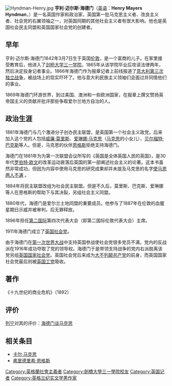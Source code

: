 {{expand|time=2016-03-20T04:47:24+00:00}}
{{unreferenced|time=2016-03-20T04:47:24+00:00}}
[[File:Hyndman-Henry.jpg|right]]
'''亨利·迈尔斯·海德门'''（[[英语|英语]]：'''Henry Mayers Hyndman'''，{{bd|1842年|3月7日|1921年|11月20日|catIdx=M}}）是一名英国作家和政治家，英国第一批马克思主义者、改良主义者、社会党的右翼领袖之一，对英国同期的其他社会主义者有很大影响。他也是英国社会民主同盟和英国国家社会党的创建者。

== 早年 ==
亨利·迈尔斯·海德门1842年3月7日生于英国[[伦敦|伦敦]]，是一个富商的儿子。在家里接受教育后，他进入了[[剑桥大学三一学院|剑桥大学三一学院]]。1865年从该学院毕业后攻读法律两年，然后决定投身记者事业。1866年海德门作为报章记者上前线报道了[[意大利統一#第三次獨立戰爭_（1866年）|意大利第三次独立战争]]，被战场上的现实吓坏了。他与意大利民族主义领袖们会面过并同情他们的事业。

1869年海德门环游世界，到过美国、澳洲和一些欧洲国家，在报章上撰文赞扬英帝国主义的贡献并批评那些争取爱尔兰地方自治的人。

== 政治生涯 ==
1881年海德门与几个激进分子创办民主联盟，是英国第一个社会主义政党。后来加入这个党的人包括[[威廉·莫里斯|威廉·莫里斯]]、[[爱琳娜·马克思|爱琳娜·马克思]]（[[马克思|马克思]]的小女儿）、[[贝尔福特·巴克斯|贝尔福特·巴克斯]]等人。但是，马克思的伙伴[[恩格斯|恩格斯]]拒绝支持海德门。

海德门在1881年为为第一次联盟会议所写的《英国是全体英国人民的英国》，是30年代[[罗伯特·欧文|罗伯特·欧文]]的改革运动衰落后英国的第一部阐述社会主义的论著。这本书虽然非常成功，但因为内容中使用马克思的研究成果却并未提及马克思的名字[https://www.marxists.org/chinese/marx-engels/35/098.htm 使马恩两人不满] {{Wayback|url=https://www.marxists.org/chinese/marx-engels/35/098.htm |date=20200820060926 }}。

1884年将民主联盟改组为社会民主联盟。但是不久后，莫里斯、巴克斯、爱琳娜等人在恩格斯的帮助下与其决裂，另组社会主义同盟。

1880年代，海德门是爱尔兰土地同盟的重要成员。他参与了1887年在伦敦的血腥星期日示威并被审判，后无罪释放。

1896年担任[[第二国际|第二国际]]第四次代表大会（即第二国际伦敦代表大会）主席。

1911年海德门成立了[[英国社会党|英国社会党]]。

由于海德门在[[第一次世界大战|第一次世界大战]]中支持英国参战使社会党很多党员不满，党内的反战派在1916年成功夺取了党的领导权。海德门于是带领支持战争的党内右派脱离该党另组[[英国国家社会党|英国国家社会党]]。英国社会党后来成为[[大不列颠共产党|大不列颠共产党]]的前身，而英国国家社会党最后则被[[英国工党|英国工党]]吸收。

== 著作 ==
《十九世纪的商业危机》（1892）

== 评价 ==
[[列宁|列宁]]对其的评价：[https://www.marxists.org/chinese/lenin-cworks/20/060.htm 海德门谈马克思] {{Wayback|url=https://www.marxists.org/chinese/lenin-cworks/20/060.htm |date=20200820054639 }}


== 相关条目 ==
*[[卡尔·马克思|卡尔·马克思]]
*[[弗里德里希·恩格斯|弗里德里希·恩格斯]]

{{DEFAULTSORT: Hyndman, Henry}}
[[Category:英格蘭社會主義者|Category:英格蘭社會主義者]]
[[Category:劍橋大學三一學院校友|Category:劍橋大學三一學院校友]]
[[Category:英国记者|Category:英国记者]]
[[Category:英格兰纪实文学男作家|Category:英格兰纪实文学男作家]]